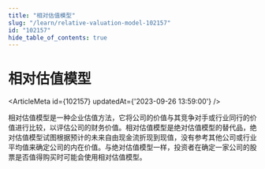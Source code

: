 ```yaml
---
title: "相对估值模型"
slug: "/learn/relative-valuation-model-102157"
id: "102157"
hide_table_of_contents: true
---
```



# 相对估值模型

<ArticleMeta id={102157} updatedAt={'2023-09-26 13:59:00'} />
<div className='border-solid border-b border-t-0 my-4 border-[var(--ifm-color-gray-300)]' />

相对估值模型是一种企业估值方法，它将公司的价值与其竞争对手或行业同行的价值进行比较，以评估公司的财务价值。相对估值模型是绝对估值模型的替代品，绝对估值模型试图根据预计的未来自由现金流折现到现值，没有参考其他公司或行业平均值来确定公司的内在价值。与绝对估值模型一样，投资者在确定一家公司的股票是否值得购买时可能会使用相对估值模型。
